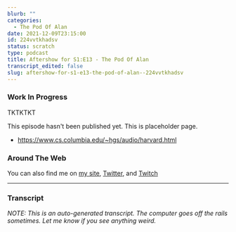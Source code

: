 ```yaml
---
blurb: ""
categories:
  - The Pod Of Alan
date: 2021-12-09T23:15:00
id: 224vvtkhadsv
status: scratch
type: podcast
title: Aftershow for S1:E13 - The Pod Of Alan
transcript_edited: false
slug: aftershow-for-s1-e13-the-pod-of-alan--224vvtkhadsv
---
```


### Work In Progress

TKTKTKT

This episode hasn't been published yet. This is placeholder page. 


- https://www.cs.columbia.edu/~hgs/audio/harvard.html


### Around The Web

You can also find me on [my site](https://www.alanwsmith.com), [Twitter](https://twitter.com/TheIdOfAlan), and [Twitch](https://www.twitch.tv/theidofalan)



---

### Transcript

_NOTE: This is an auto-generated transcript. The computer goes off the rails sometimes. Let me know if you see anything weird._

